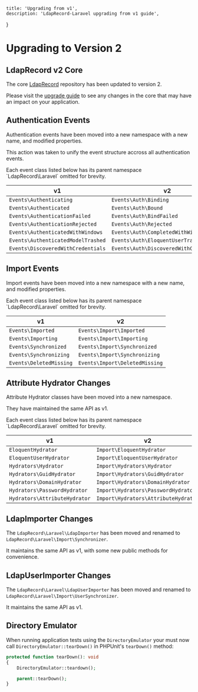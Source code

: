     title: 'Upgrading from v1',
    description: 'LdapRecord-Laravel upgrading from v1 guide',
}


# Upgrading to Version 2

## LdapRecord v2 Core

The core [LdapRecord](/docs/core/v2) repository has been updated to version 2.

Please visit the [upgrade guide](/docs/core/v2/upgrading/) to see any changes in the core that may have an impact on your application.

## Authentication Events

Authentication events have been moved into a new namespace with a new name, and modified properties.

This action was taken to unify the event structure accross all authentication events.

<Important>
Each event class listed below has its parent namespace `LdapRecord\Laravel` omitted for brevity.
</Important>

| v1                                 | v2                                      |
| ---------------------------------- | --------------------------------------- |
| `Events\Authenticating`            | `Events\Auth\Binding`                   |
| `Events\Authenticated`             | `Events\Auth\Bound`                     |
| `Events\AuthenticationFailed`      | `Events\Auth\BindFailed`                |
| `Events\AuthenticationRejected`    | `Events\Auth\Rejected`                  |
| `Events\AuthenticatedWithWindows`  | `Events\Auth\CompletedWithWindows`      |
| `Events\AuthenticatedModelTrashed` | `Events\Auth\EloquentUserTrashed`       |
| `Events\DiscoveredWithCredentials` | `Events\Auth\DiscoveredWithCredentials` |

## Import Events

Import events have been moved into a new namespace with a new name, and modified properties.

<Important>
Each event class listed below has its parent namespace `LdapRecord\Laravel` omitted for brevity.
</Important>

| v1                      | v2                             |
| ----------------------- | ------------------------------ |
| `Events\Imported`       | `Events\Import\Imported`       |
| `Events\Importing`      | `Events\Import\Importing`      |
| `Events\Synchronized`   | `Events\Import\Synchronized`   |
| `Events\Synchronizing`  | `Events\Import\Synchronizing`  |
| `Events\DeletedMissing` | `Events\Import\DeletedMissing` |

## Attribute Hydrator Changes

Attribute Hydrator classes have been moved into a new namespace.

They have maintained the same API as v1.

<Important>
Each event class listed below has its parent namespace `LdapRecord\Laravel` omitted for brevity.
</Important>

| v1                            | v2                                   |
| ----------------------------- | ------------------------------------ |
| `EloquentHydrator`            | `Import\EloquentHydrator`            |
| `EloquentUserHydrator`        | `Import\EloquentUserHydrator`        |
| `Hydrators\Hydrator`          | `Import\Hydrators\Hydrator`          |
| `Hydrators\GuidHydrator`      | `Import\Hydrators\GuidHydrator`      |
| `Hydrators\DomainHydrator`    | `Import\Hydrators\DomainHydrator`    |
| `Hydrators\PasswordHydrator`  | `Import\Hydrators\PasswordHydrator`  |
| `Hydrators\AttributeHydrator` | `Import\Hydrators\AttributeHydrator` |

## LdapImporter Changes

The `LdapRecord\Laravel\LdapImporter` has been moved and renamed to `LdapRecord\Laravel\Import\Synchronizer`.

It maintains the same API as v1, with some new public methods for convenience.

## LdapUserImporter Changes

The `LdapRecord\Laravel\LdapUserImporter` has been moved and renamed to `LdapRecord\Laravel\Import\UserSynchronizer`.

It maintains the same API as v1.

## Directory Emulator

When running application tests using the `DirectoryEmulator` your must now
call `DirectoryEmulator::tearDown()` in PHPUnit's `tearDown()` method:

```php
protected function tearDown(): void
{
    DirectoryEmulator::teardown();

    parent::tearDown();
}
```
